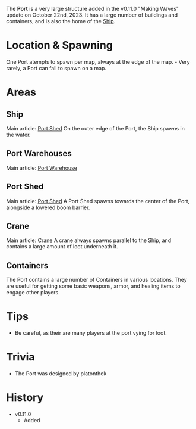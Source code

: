 The **Port** is a very large structure added in the v0.11.0 "Making Waves" update on October 22nd, 2023. It has a large number of buildings and containers, and is also the home of the [Ship](/buildings/ship).

# Location & Spawning
One Port atempts to spawn per map, always at the edge of the map.
    - Very rarely, a Port can fail to spawn on a map.

# Areas
## Ship
Main article: [Port Shed](/buildings/port_shed)
On the outer edge of the Port, the Ship spawns in the water.

## Port Warehouses
Main article: [Port Warehouse](/buildings/port_warehouse)

## Port Shed
Main article: [Port Shed](/buildings/port_shed)
A Port Shed spawns towards the center of the Port, alongside a lowered boom barrier.

## Crane
Main article: [Crane](/buildings/crane)
A crane always spawns parallel to the Ship, and contains a large amount of loot underneath it.

## Containers
The Port contains a large number of Containers in various locations. They are useful for getting some basic weapons, armor, and healing items to engage other players.

# Tips
- Be careful, as their are many players at the port vying for loot.

# Trivia
- The Port was designed by platonthek

# History
- v0.11.0
    - Added